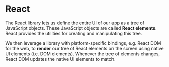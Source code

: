 # React

The React library lets us define the entire UI of our app as a tree of JavaScript objects. These JavaScript objects are called **React elements**. React provides the utilities for creating and manipulating this tree.

We then leverage a library with platform-specific bindings, e.g. React DOM for the web, to **render** our tree of React elements on the screen using native UI elements (i.e. DOM elements). Whenever the tree of elements changes, React DOM updates the native UI elements to match.
